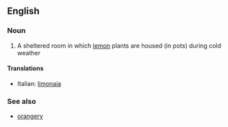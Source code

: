 ==English==

===Noun===
{{en-noun|lemonaries}}

# A sheltered room in which [[lemon]] plants are housed (in pots) during cold weather

====Translations====
{{top}}
*Italian: [[limonaia]] {{f}}
{{mid}}

{{bottom}}

===See also===
*[[orangery]]